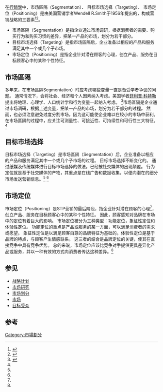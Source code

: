 {{NoteTA |G1=Economics}}
在[[行銷學|行銷學]]中，市场區隔（Segmentation）、 目标市场选择（Targeting）、 市场定位（Positioning）是由美国营销学者Wendell R.Smith于1956年提出的，构成营销战略的三要素<ref name=":0">{{Cite book|chapter=Segmentation, targeting, positioning and strategic marketing.|title=Strategic management in tourism.|url=http://dx.doi.org/10.1079/9780851992822.0121|publisher=CABI|location=Wallingford|isbn=978-0-85199-282-2|pages=121–166|first=L.|last=Moutinho}}</ref><ref name=":1">{{Cite book|title=定位|last=杰克|first=特劳特|publisher=机械工业出版社|year=2011|isbn=9787111326403|last2=阿尔|first2=里斯}}</ref>。

* 市场區隔（Segmentation）是指企业通过市场调研，根据消费者的需要、购买行为和购买习惯的差异，把某一产品的市场，划分为若干部分。
* 目标市场选择（Targeting）是指市场區隔后，企业准备以相应的产品和服务满足其中一个或几个子市场。
* 市场定位（Positioning）是指企业针对潜在顾客的心理，创立产品、服务在目标顾客心中的某种个性特征。

== 市场區隔 ==
多年来，在市场區隔Segmentation）时应考虑哪些变量一直是备受学者争议的问题。 通常情况下，会将社会、经济和个人因素纳入考虑。美国学者[[菲利普·科特勒|菲利普·科特勒]]提出将地理、心理学、人口统计学和行为变量一起纳入考虑。 <ref name=":2">{{Cite book|title=Marketing management : analysis, planning, implementation and control|url=http://worldcat.org/oclc/439840514|publisher=Prentice Hall International|date=1997|isbn=0-13-261363-8|oclc=439840514|first=Kotler,|last=Philip.}}</ref>市场區隔是企业通过市场调研，根据上述变量，把某一产品的市场，划分为若干部分的过程。 然而，也必须注意避免过度分割市场，因为这可能使企业难以在较小的市场中获利。 在市场區隔的过程中，应关注可测量性、可接近性、可持续性和可行性三大特征。<ref name=":1" />

== 目标市场选择 ==
目标市场选择（Targeting）是市场區隔（Segmentation）后，企业准备以相应的产品和服务满足其中一个或几个子市场的过程。 目标市场选择不断变化的。 通过纸媒及传统媒体进行目标市场选择的做法，已经被社交媒体的出现颠覆。 行为定位就是基于社交媒体的产物，其重点是在线广告和数据收集，以便向潜在的细分市场发送营销信息。<ref name=":0" /> <ref name=":2" />

== 市场定位 ==
市场定位（Positioning）是STP营销的最后阶段，指企业针对潜在顾客的心理<ref name=":2" />，创立产品、服务在目标顾客心中的某种个性特征。 因此，顾客感知对品牌在市场中的定位有着巨大的影响。 市场定位被分为三种类型：功能定位，象征性定位和体验性定位。 功能定位的重点是产品或服务的某一方面，可以满足消费者的需求或愿望。 象征性定位是以满足顾客自尊的品牌特征为基础的。体验性定位是基于品牌的特点，与顾客产生情感联系。 这三者的结合是品牌定位的关键，使其在直接竞争中具有竞争优势。 总的来说，市场定位应该比竞争对手提供更具差异化产品或服务，并以一种有效的方式向消费者传达这种差异。<ref name=":1" />

== 参见 ==

* [[战略计划|战略计划]]
* [[市場調查|市场研究]]
* [[市场划分|市场划分]]
* [[市场定位|市场]]
* [[目标受众|目标受众]]

== 参考 ==
{{reflist}}
[[Category:市場劃分|Category:市場劃分]]